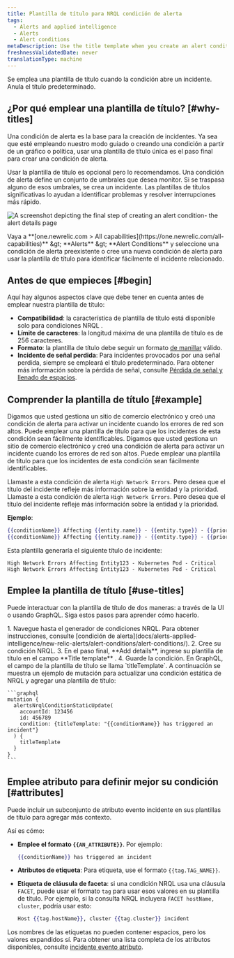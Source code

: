 ```yaml
---
title: Plantilla de título para NRQL condición de alerta
tags:
  - Alerts and applied intelligence
  - Alerts
  - Alert conditions
metaDescription: Use the title template when you create an alert condition so you can easily identify related incidents.
freshnessValidatedDate: never
translationType: machine
---
```


Se emplea una plantilla de título cuando la condición abre un incidente. Anula el título predeterminado.

## ¿Por qué emplear una plantilla de título? [#why-titles]

Una condición de alerta es la base para la creación de incidentes. Ya sea que esté empleando nuestro modo guiado o creando una condición a partir de un gráfico o política, usar una plantilla de título única es el paso final para crear una condición de alerta.

Usar la plantilla de título es opcional pero lo recomendamos. Una condición de alerta define un conjunto de umbrales que desea monitor. Si se traspasa alguno de esos umbrales, se crea un incidente. Las plantillas de títulos significativas lo ayudan a identificar problemas y resolver interrupciones más rápido.

<img
  title="alert details page"
  alt="A screenshot depicting the final step of creating an alert condition- the alert details page"
  src="/images/alerts_screenshot-crop_adding-alert-details-to-an-alert-condition.webp"
/>

<figcaption>
  Vaya a <DNT>**[one.newrelic.com > All capabilities](https://one.newrelic.com/all-capabilities)**</DNT> &amp;gt; <DNT>**Alerts** </DNT>&amp;gt; <DNT>**Alert Conditions**</DNT> y seleccione una condición de alerta preexistente o cree una nueva condición de alerta para usar la plantilla de título para identificar fácilmente el incidente relacionado.
</figcaption>

## Antes de que empieces [#begin]

Aquí hay algunos aspectos clave que debe tener en cuenta antes de emplear nuestra plantilla de título:

* **Compatibilidad**: la característica de plantilla de título está disponible solo para condiciones NRQL .
* **Límite de caracteres**: la longitud máxima de una plantilla de título es de 256 caracteres.
* **Formato**: la plantilla de título debe seguir un formato [de manillar](https://handlebarsjs.com/guide/) válido.
* **Incidente de señal perdida**: Para incidentes provocados por una señal perdida, siempre se empleará el título predeterminado. Para obtener más información sobre la pérdida de señal, consulte [Pérdida de señal y llenado de espacios](/docs/apis/nerdgraph/examples/nerdgraph-api-loss-signal-gap-filling/).

## Comprender la plantilla de título [#example]

Digamos que usted gestiona un sitio de comercio electrónico y creó una condición de alerta para activar un incidente cuando los errores de red son altos. Puede emplear una plantilla de título para que los incidentes de esta condición sean fácilmente identificables.
Digamos que usted gestiona un sitio de comercio electrónico y creó una condición de alerta para activar un incidente cuando los errores de red son altos. Puede emplear una plantilla de título para que los incidentes de esta condición sean fácilmente identificables.

Llamaste a esta condición de alerta `High Network Errors`. Pero desea que el título del incidente refleje más información sobre la entidad y la prioridad.
Llamaste a esta condición de alerta `High Network Errors`. Pero desea que el título del incidente refleje más información sobre la entidad y la prioridad.

**Ejemplo**:

```handlebars
{{conditionName}} Affecting {{entity.name}} - {{entity.type}} - {{priority}}
{{conditionName}} Affecting {{entity.name}} - {{entity.type}} - {{priority}}
```

Esta plantilla generaría el siguiente título de incidente:

```
High Network Errors Affecting Entity123 - Kubernetes Pod - Critical
High Network Errors Affecting Entity123 - Kubernetes Pod - Critical
```

## Emplee la plantilla de título [#use-titles]

Puede interactuar con la plantilla de título de dos maneras: a través de la UI o usando GraphQL. Siga estos pasos para aprender cómo hacerlo.

<CollapserGroup>
  <Collapser id="template-ui" title="Crear una plantilla de título en la UI">
    1. Navegue hasta el generador de condiciones NRQL. Para obtener instrucciones, consulte [condición de alerta](docs/alerts-applied-intelligence/new-relic-alerts/alert-conditions/alert-conditions/).
    2. Cree su condición NRQL.
    3. En el paso final, **Add details**, ingrese su plantilla de título en el campo **Title template** .
    4. Guarde la condición.
  </Collapser>

  <Collapser id="template-ui" title="Crea una plantilla de título en GraphQL">
    En GraphQL, el campo de la plantilla de título se llama `titleTemplate`. A continuación se muestra un ejemplo de mutación para actualizar una condición estática de NRQL y agregar una plantilla de título:

    ```graphql
    mutation {
      alertsNrqlConditionStaticUpdate(
        accountId: 123456
        id: 456789
        condition: {titleTemplate: "{{conditionName}} has triggered an incident"}
      ) {
        titleTemplate
      }
    }
    ```
  </Collapser>
</CollapserGroup>

## Emplee atributo para definir mejor su condición [#attributes]

Puede incluir un subconjunto de atributo evento incidente en sus plantillas de título para agregar más contexto.

Así es cómo:

* **Emplee el formato `{{AN_ATTRIBUTE}}`**. Por ejemplo:

  ```handlebars
  {{conditionName}} has triggered an incident
  ```

* **Atributos de etiqueta**: Para etiqueta, use el formato `{{tag.TAG_NAME}}`.

* **Etiqueta de cláusula de faceta**: si una condición NRQL usa una cláusula `FACET`, puede usar el formato `tag` para usar esos valores en su plantilla de título. Por ejemplo, si la consulta NRQL incluyera `FACET hostName, cluster`, podría usar esto:

  ```handlebars
  Host {{tag.hostName}}, cluster {{tag.cluster}} incident
  ```

Los nombres de las etiquetas no pueden contener espacios, pero los valores expandidos sí. Para obtener una lista completa de los atributos disponibles, consulte [incidente evento atributo](/docs/alerts-applied-intelligence/new-relic-alerts/advanced-alerts/understand-technical-concepts/incident-event-attributes).
